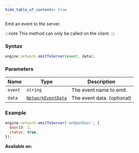 ```yaml
---
hide_table_of_contents: true
---
```



Emit an event to the server.

:::note
This method can only be called on the client.
:::

### Syntax

```js
engine.network.emitToServer(event, data);
```

### Parameters

| Name    | Type                                              | Description                |
| ------- | ------------------------------------------------- | -------------------------- |
| `event` | `string`                                          | The event name to emit.    |
| `data`  | [`NetworkEventData`](/sdk/types/NetworkEventData) | The event data. (optional) |

### Example

```js
engine.network.emitToServer('onOpenDoor', {
  doorId: 1,
  status: true,
});
```

**Available on:** <ClientTag />
